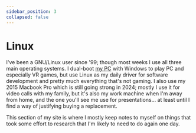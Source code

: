 ```yaml
---
sidebar_position: 3
collapsed: false
---
```


# Linux

I've been a GNU/Linux user since '99; though most weeks I use all three main
operating systems. I dual-boot
[my PC](https://uk.pcpartpicker.com/user/BenjieGillam/saved/#view=BjtCrH) with
Windows to play PC and especially VR games, but use Linux as my daily driver for
software development and pretty much everything that's not gaming. I also use my
2015 Macbook Pro which is still going strong in 2024; mostly I use it for video
calls with my family, but it's also my work machine when I'm away from home, and
the one you'll see me use for presentations... at least until I find a way of
justifying buying a replacement.

This section of my site is where I mostly keep notes to myself on things that
took some effort to research that I'm likely to need to do again one day.
